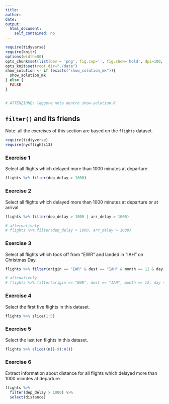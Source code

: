 ```yaml
---
title:
author:
date:
output:
  html_document:
    self_contained: no
---
```


```r
require(tidyverse) 
require(knitr) 
options(width=80)
opts_chunk$set(list(dev = 'png', fig.cap='', fig.show='hold', dpi=100, fig.width=7, fig.height=7, fig.pos='H!'))#, fig.path="figures/lm-"))
opts_knit$set(root.dir="./data")
show_solution <- if (exists("show_solution_mk")){
  show_solution_mk
} else {
  FALSE
}


# ATTENZIONE: leggere nota dentro show-solution.R
```



## `filter()` and its friends
Note: all the exercises of this section are based on the `flights` dataset.


```r
require(tidiyverse)
require(nycflights13)
```



### Exercise 1
Select all flights which delayed more than 1000 minutes at departure.

```r
flights %>% filter(dep_delay > 1000)
```



### Exercise 2
Select all flights which delayed more than 1000 minutes at departure or at arrival.

```r
flights %>% filter(dep_delay > 1000 | arr_delay > 1000)

# alternatively
# flights %>% filter(dep_delay > 1000, arr_delay > 1000)
```



### Exercise 3
Select all flights which took off from "EWR" and landed in "IAH" on Christmas Day.

```r
flights %>% filter(origin == "EWR" & dest == "IAH" & month == 12 & day ==25)

# altenatively
# flights %>% filter(origin == "EWR", dest == "IAH", month == 12, day ==25)

```



### Exercise 4
Select the first five flights in this dataset.

```r
flights %>% slice(1:5)
```


### Exercise 5
Select the last ten flights in this dataset.

```r
flights %>% slice((n()-9):n())
```



### Exercise 6
Extract information about distance for all flights which delayed more than 1000 minutes at departure.

```r
flights %>% 
  filter(dep_delay > 1000) %>%
  select(distance)
```

